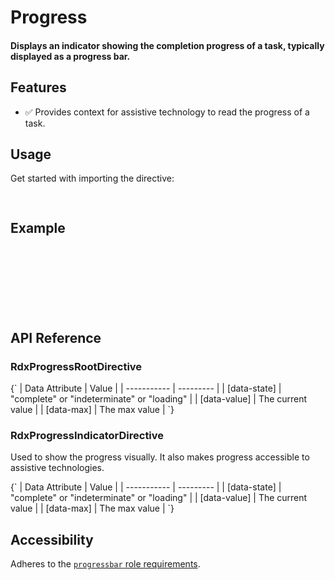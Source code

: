 

<Meta title="Primitives/Progress" />

# Progress

#### Displays an indicator showing the completion progress of a task, typically displayed as a progress bar.

<Canvas sourceState="hidden" of={ProgressDirectiveStories.Default} />

## Features

* ✅ Provides context for assistive technology to read the progress of a task.

## Usage

Get started with importing the directive:

```typescript
import { RdxProgressRootDirective, RdxProgressIndicatorDirective } from '@radix-ng/primitives/progress';
```

## Example

```html
<div ProgressRoot [rdxValue]="progress" class="ProgressRoot">
    <div
        ProgressIndicator
        [style.transform]="'translateX(-' + (100 - progress) +'%)'"
        class="ProgressIndicator"
    ></div>
</div>
```

## API Reference

### RdxProgressRootDirective

<ArgTypes of={RdxProgressRootDirective} />

<Markdown>
  {`
  | Data Attribute | Value |
  | ----------- | --------- |
  | [data-state]    | "complete" or "indeterminate" or "loading"   |
  | [data-value]    | The current value          |
  | [data-max] |  The max value     |
  `}
</Markdown>

### RdxProgressIndicatorDirective

Used to show the progress visually. It also makes progress accessible to assistive technologies.

<Markdown>
  {`
  | Data Attribute | Value |
  | ----------- | --------- |
  | [data-state]    | "complete" or "indeterminate" or "loading"   |
  | [data-value]    | The current value          |
  | [data-max] |  The max value     |
  `}
</Markdown>

## Accessibility

Adheres to the [`progressbar` role requirements](https://www.w3.org/WAI/ARIA/apg/patterns/meter).
